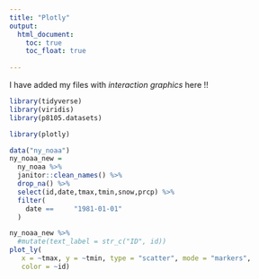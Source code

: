 ```yaml
---
title: "Plotly"
output: 
  html_document:
    toc: true
    toc_float: true
    
---
```

I have added my files with _interaction graphics_ here !!

```r
library(tidyverse)
library(viridis)
library(p8105.datasets)

library(plotly)
```
```r
data("ny_noaa") 
ny_noaa_new =
  ny_noaa %>%
  janitor::clean_names() %>%
  drop_na() %>%
  select(id,date,tmax,tmin,snow,prcp) %>%
  filter(
    date == 	"1981-01-01"
  )
```


```r
ny_noaa_new %>%
  #mutate(text_label = str_c("ID", id))
plot_ly(
   x = ~tmax, y = ~tmin, type = "scatter", mode = "markers",
   color = ~id)

```



